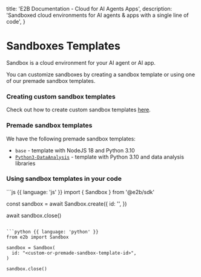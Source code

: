   title: 'E2B Documentation - Cloud for AI Agents Apps',
  description:
    'Sandboxed cloud environments for AI agents & apps with a single line of code',
}

# Sandboxes Templates

Sandbox is a cloud environment for your AI agent or AI app.

You can customize sandboxes by creating a sandbox template or using one of our premade sandbox templates.

### Creating custom sandbox templates
Check out how to create custom sandbox templates [here](/sandbox/templats/custom).

### Premade sandbox templates
We have the following premade sandbox templates:
- `base` - template with NodeJS 18 and Python 3.10
- [`Python3-DataAnalysis`](/sandbox/templates/data-analysis) - template with Python 3.10 and data analysis libraries


### Using sandbox templates in your code

<CodeGroup isRunnable={false}>
```js {{ language: 'js' }}
import { Sandbox } from '@e2b/sdk'

const sandbox = await Sandbox.create({
  id: '<custom-or-premade-sandbox-template-id>',
})

await sandbox.close()
```

```python {{ language: 'python' }}
from e2b import Sandbox

sandbox = Sandbox(
  id: "<custom-or-premade-sandbox-template-id>",
)

sandbox.close()
```
</CodeGroup>
